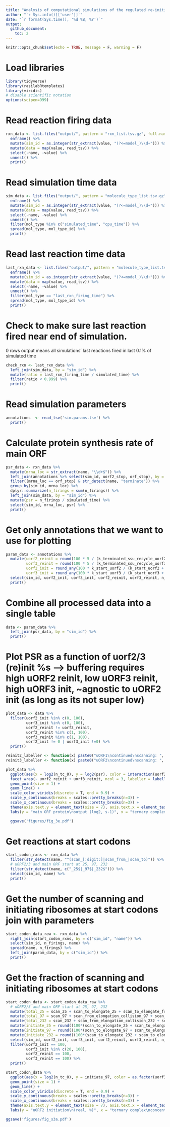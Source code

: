 ```yaml
---
title: "Analysis of computational simulations of the regulated re-initiation model"
author: "`r Sys.info()[['user']]`"
date: "`r format(Sys.time(), '%d %B, %Y')`"
output: 
  github_document:
    toc: 2
---
```


```r
knitr::opts_chunk$set(echo = TRUE, message = F, warning = F)
```

# Load libraries
```r
library(tidyverse)
library(rasilabRtemplates)
library(viridis)
# disable scientific notation
options(scipen=999)
```

# Read reaction firing data
```r
rxn_data <- list.files("output/", pattern = "rxn_list.tsv.gz", full.names = T) %>% 
  enframe() %>% 
  mutate(sim_id = as.integer(str_extract(value, "(?<=model_)\\d+"))) %>% 
  mutate(data = map(value, read_tsv)) %>%
  select(-name, -value) %>% 
  unnest() %>%
  print()
```

# Read simulation time data
```r
sim_data <- list.files("output/", pattern = "molecule_type_list.tsv.gz", full.names = T) %>% 
  enframe() %>% 
  mutate(sim_id = as.integer(str_extract(value, "(?<=model_)\\d+"))) %>% 
  mutate(data = map(value, read_tsv)) %>%
  select(-name, -value) %>% 
  unnest() %>% 
  filter(mol_type %in% c("simulated_time", "cpu_time")) %>% 
  spread(mol_type, mol_type_id) %>% 
  print()
```

# Read last reaction time data

```r
last_rxn_data <- list.files("output/", pattern = "molecule_type_list.tsv.gz", full.names = T) %>% 
  enframe() %>% 
  mutate(sim_id = as.integer(str_extract(value, "(?<=model_)\\d+"))) %>% 
  mutate(data = map(value, read_tsv)) %>%
  select(-name, -value) %>% 
  unnest() %>% 
  filter(mol_type == "last_rxn_firing_time") %>%
  spread(mol_type, mol_type_id) %>% 
  print()
```

# Check to make sure last reaction fired near end of simulation. 
0 rows output means all simulations' last reactions fired in last 0.1% of simulated time

```r
check_rxn <- last_rxn_data %>%
  left_join(sim_data, by = "sim_id") %>%
  mutate(ratio = last_rxn_firing_time / simulated_time) %>%
  filter(ratio < 0.999) %>%
  print()
```

# Read simulation parameters
```r
annotations  <- read_tsv('sim.params.tsv') %>%
  print()
```

# Calculate protein synthesis rate of main ORF

```r
psr_data <- rxn_data %>% 
  mutate(mrna_loc = str_extract(name, "\\d+$")) %>% 
  left_join(annotations %>% select(sim_id, uorf2_stop, orf_stop), by = "sim_id") %>% 
  filter((mrna_loc == orf_stop) & str_detect(name, "terminate")) %>% 
  group_by(sim_id, mrna_loc) %>% 
  dplyr::summarize(n_firings = sum(n_firings)) %>% 
  left_join(sim_data, by = "sim_id") %>% 
  mutate(psr = n_firings / simulated_time) %>% 
  select(sim_id, mrna_loc, psr) %>% 
  print()
```

# Get only annotations that we want to use for plotting

```r
param_data <- annotations %>%
  mutate(uorf2_reinit = round(100 * 5 / (k_terminated_ssu_recycle_uorf2 + 5)),
         uorf3_reinit = round(100 * 5 / (k_terminated_ssu_recycle_uorf3 + 5)),
         uorf2_init = round_any(100 * k_start_uorf2 / (k_start_uorf2 + 5), 10),
         uorf3_init = round_any(100 * k_start_uorf3 / (k_start_uorf3 + 5), 10)) %>%
  select(sim_id, uorf2_init, uorf3_init, uorf2_reinit, uorf3_reinit, n_tc_0) %>%
  print()
```

# Combine all processed data into a single table
```r
data <- param_data %>% 
  left_join(psr_data, by = "sim_id") %>%
  print()
```

# Plot PSR as a function of uorf2/3 (re)init %s --> buffering requires high uORF2 reinit, low uORF3 reinit, high uORF3 init, ~agnostic to uORF2 init (as long as its not super low)

```r
plot_data <- data %>%
  filter(uorf2_init %in% c(0, 100),
         uorf3_init %in% c(0, 100),
         uorf2_reinit != uorf3_reinit,
         uorf2_reinit %in% c(1, 100),
         uorf3_reinit %in% c(1, 100),
         uorf2_init != 0 | uorf3_init !=0) %>%
  print()

reinit2_labeller <- function(x) paste0("uORF1\ncontinued\nscanning: ", x, "%")
reinit3_labeller <- function(x) paste0("uORF2\ncontinued\nscanning: ", x, "%")

plot_data %>% 
  ggplot(aes(x = log2(n_tc_0), y = log2(psr), color = interaction(uorf2_init, uorf3_init))) +
  facet_wrap(~ uorf2_reinit + uorf3_reinit, ncol = 3, labeller = labeller(uorf2_init = init2_labeller, uorf2_reinit = reinit2_labeller, uorf3_reinit = reinit3_labeller)) +
  geom_point(size = 1) +
  geom_line() +
  scale_color_viridis(discrete = T, end = 0.9) +
  scale_y_continuous(breaks = scales::pretty_breaks(n=3)) +
  scale_x_continuous(breaks = scales::pretty_breaks(n=3)) +
  theme(axis.text.y = element_text(size = 7), axis.text.x = element_text(size = 7)) +
  labs(y = "main ORF protein\noutput (log2, s-1)", x = "ternary complex concentration (log2)", color = "Baseline\nuORF1.\nuORF2\ninitiations (%)")

  ggsave('figures/fig_3e.pdf')
```

# Get reactions at start codons

```r

start_codon_rxns <- rxn_data %>%
  filter(str_detect(name, "^(scan_[:digit:]|scan_from_|scan_to)")) %>%
  # uORF2/3 and main ORF start at 25, 97, 232
  filter(str_detect(name, c("_25$|_97$|_232$"))) %>%
  select(sim_id, name) %>%
  print()

```

# Get the number of scanning and initiating ribosomes at start codons join with parameters

```r
start_codon_data_raw <- rxn_data %>% 
  right_join(start_codon_rxns, by = c("sim_id", "name")) %>%
  select(sim_id, n_firings, name) %>% 
  spread(name, n_firings) %>% 
  left_join(param_data, by = c("sim_id")) %>%
  print()
```

# Get the fraction of scanning and initiating ribosomes at start codons

```r
start_codon_data <- start_codon_data_raw %>%
  # uORF2/3 and main ORF start at 25, 97, 232
  mutate(total_25 = scan_25 + scan_to_elongate_25 + scan_to_elongate_from_leading_collision_25) %>%
  mutate(total_97 = scan_97 + scan_from_elongation_collision_97 + scan_from_scan_collision_97 + scan_to_elongate_97 + scan_to_elongate_from_leading_collision_97 + scan_to_elongate_from_trailing_elongation_collision_97 + scan_to_elongate_from_trailing_scan_collision_97) %>%
  mutate(total_232 = scan_232 + scan_from_elongation_collision_232 + scan_from_scan_collision_232 + scan_to_elongate_232 + scan_to_elongate_from_leading_collision_232 + scan_to_elongate_from_trailing_elongation_collision_232 + scan_to_elongate_from_trailing_scan_collision_232) %>%
  mutate(initiate_25 = round((100*(scan_to_elongate_25 + scan_to_elongate_from_leading_collision_25) / total_25), 1)) %>%
  mutate(initiate_97 = round((100*(scan_to_elongate_97 + scan_to_elongate_from_leading_collision_97 + scan_to_elongate_from_trailing_elongation_collision_97 + scan_to_elongate_from_trailing_scan_collision_97) / total_97), 1)) %>%
  mutate(initiate_232 = round((100*(scan_to_elongate_232 + scan_to_elongate_from_leading_collision_232 + scan_to_elongate_from_trailing_elongation_collision_232 + scan_to_elongate_from_trailing_scan_collision_232) / total_232), 1)) %>%
  select(sim_id, uorf2_init, uorf3_init, uorf2_reinit, uorf3_reinit, n_tc_0, initiate_25, initiate_97, initiate_232) %>%
  filter(uorf2_init == 100,
         uorf3_init %in% c(20, 100),
         uorf2_reinit == 100,
         uorf3_reinit == 100) %>%
  print()

start_codon_data %>% 
  ggplot(aes(x = log2(n_tc_0), y = initiate_97, color = as.factor(uorf3_init))) +
  geom_point(size = 1) +
  geom_line() +
  scale_color_viridis(discrete = T, end = 0.9) +
  scale_y_continuous(breaks = scales::pretty_breaks(n=3)) +
  scale_x_continuous(breaks = scales::pretty_breaks(n=3)) +
  theme(axis.text.y = element_text(size = 7), axis.text.x = element_text(size = 7)) +
  labs(y = "uORF2 initiation\n(real, %)", x = "ternary complex\nconcentration (log2)", color = "uORF2\ninitiation\n(predicted, %)")

ggsave('figures/fig_s3a.pdf')

```